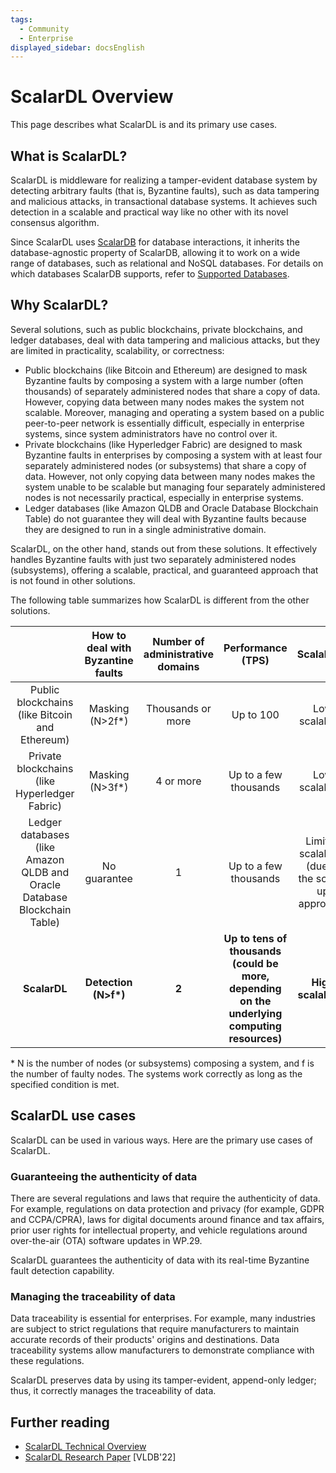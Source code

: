```yaml
---
tags:
  - Community
  - Enterprise
displayed_sidebar: docsEnglish
---
```


# ScalarDL Overview

This page describes what ScalarDL is and its primary use cases.

## What is ScalarDL?

ScalarDL is middleware for realizing a tamper-evident database system by detecting arbitrary faults (that is, Byzantine faults), such as data tampering and malicious attacks, in transactional database systems.
It achieves such detection in a scalable and practical way like no other with its novel consensus algorithm.

Since ScalarDL uses [ScalarDB](https://scalardb.scalar-labs.com/docs/) for database interactions, it inherits the database-agnostic property of ScalarDB, allowing it to work on a wide range of databases, such as relational and NoSQL databases.
For details on which databases ScalarDB supports, refer to [Supported Databases](https://scalardb.scalar-labs.com/docs/latest/requirements#databases/).

## Why ScalarDL?

Several solutions, such as public blockchains, private blockchains, and ledger databases, deal with data tampering and malicious attacks, but they are limited in practicality, scalability, or correctness:

- Public blockchains (like Bitcoin and Ethereum) are designed to mask Byzantine faults by composing a system with a large number (often thousands) of separately administered nodes that share a copy of data. However, copying data between many nodes makes the system not scalable. Moreover, managing and operating a system based on a public peer-to-peer network is essentially difficult, especially in enterprise systems, since system administrators have no control over it.
- Private blockchains (like Hyperledger Fabric) are designed to mask Byzantine faults in enterprises by composing a system with at least four separately administered nodes (or subsystems) that share a copy of data. However, not only copying data between many nodes makes the system unable to be scalable but managing four separately administered nodes is not necessarily practical, especially in enterprise systems.
- Ledger databases (like Amazon QLDB and Oracle Database Blockchain Table) do not guarantee they will deal with Byzantine faults because they are designed to run in a single administrative domain.

ScalarDL, on the other hand, stands out from these solutions. It effectively handles Byzantine faults with just two separately administered nodes (subsystems), offering a scalable, practical, and guaranteed approach that is not found in other solutions.

The following table summarizes how ScalarDL is different from the other solutions.

|                                                                |              How to deal with Byzantine faults             | Number of administrative domains | Performance (TPS) | Scalability |
| :--: | :--: | :--: | :--: | :--: |
| Public blockchains (like Bitcoin and Ethereum) | Masking (N>2f*) | Thousands or more | Up to 100 | Low scalability |
| Private blockchains (like Hyperledger Fabric) | Masking (N>3f*) | 4 or more | Up to a few thousands | Low scalability |
| Ledger databases (like Amazon QLDB and Oracle Database Blockchain Table) | No guarantee | 1 | Up to a few thousands | Limited scalability (due to the scale-up approach) |
| **ScalarDL** | **Detection (N>f\*)** | **2** | **Up to tens of thousands (could be more, depending on the underlying computing resources)** | **High scalability**|

\* N is the number of nodes (or subsystems) composing a system, and f is the number of faulty nodes. The systems work correctly as long as the specified condition is met.

## ScalarDL use cases

ScalarDL can be used in various ways. Here are the primary use cases of ScalarDL.

### Guaranteeing the authenticity of data

There are several regulations and laws that require the authenticity of data. For example, regulations on data protection and privacy (for example, GDPR and CCPA/CPRA), laws for digital documents around finance and tax affairs, prior user rights for intellectual property, and vehicle regulations around over-the-air (OTA) software updates in WP.29.

ScalarDL guarantees the authenticity of data with its real-time Byzantine fault detection capability.

### Managing the traceability of data

Data traceability is essential for enterprises. For example, many industries are subject to strict regulations that require manufacturers to maintain accurate records of their products' origins and destinations. Data traceability systems allow manufacturers to demonstrate compliance with these regulations.

ScalarDL preserves data by using its tamper-evident, append-only ledger; thus, it correctly manages the traceability of data.

## Further reading

* [ScalarDL Technical Overview](https://speakerdeck.com/scalar/scalar-dl-technical-overview)
* [ScalarDL Research Paper](https://dl.acm.org/doi/abs/10.14778/3523210.3523212) [VLDB'22]
